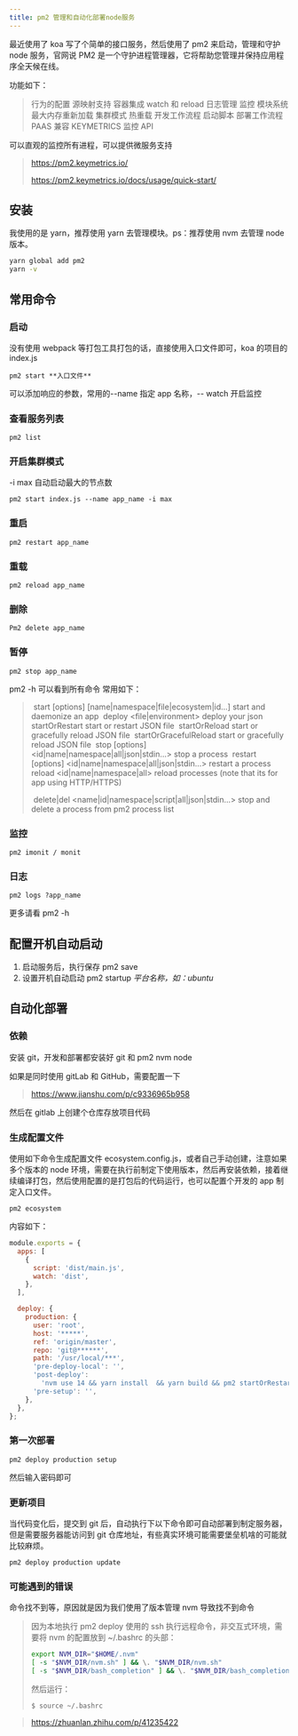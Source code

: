 ```yaml
---
title: pm2 管理和自动化部署node服务
---
```


最近使用了 koa 写了个简单的接口服务，然后使用了 pm2 来启动，管理和守护 node 服务，官网说 PM2 是一个守护进程管理器，它将帮助您管理并保持应用程序全天候在线。

功能如下：

> 行为的配置 源映射支持 容器集成 watch 和 reload 日志管理 监控 模块系统 最大内存重新加载 集群模式 热重载 开发工作流程 启动脚本 部署工作流程 PAAS 兼容 KEYMETRICS 监控 API

可以直观的监控所有进程，可以提供微服务支持

> https://pm2.keymetrics.io/
>
> https://pm2.keymetrics.io/docs/usage/quick-start/

## 安装

我使用的是 yarn，推荐使用 yarn 去管理模块。ps：推荐使用 nvm 去管理 node 版本。

```sh
yarn global add pm2
yarn -v
```

## 常用命令

### 启动

没有使用 webpack 等打包工具打包的话，直接使用入口文件即可，koa 的项目的 index.js

```
pm2 start **入口文件**
```

可以添加响应的参数，常用的--name 指定 app 名称，-- watch 开启监控

### 查看服务列表

```
pm2 list
```

### 开启集群模式

-i max 自动启动最大的节点数

```
pm2 start index.js --name app_name -i max
```

### 重启

```
pm2 restart app_name
```

### 重载

```
pm2 reload app_name
```

### 删除

```
Pm2 delete app_name
```

### 暂停

```
pm2 stop app_name
```

pm2 -h 可以看到所有命令 常用如下：

> ​ start [options] [name|namespace|file|ecosystem|id...] start and daemonize an app
> ​ deploy <file|environment> deploy your json
> ​ startOrRestart <json> start or restart JSON file
> ​ startOrReload <json> start or gracefully reload JSON file
> ​ startOrGracefulReload <json> start or gracefully reload JSON file
> ​ stop [options] <id|name|namespace|all|json|stdin...> stop a process
> ​ restart [options] <id|name|namespace|all|json|stdin...> restart a process  
> ​ reload <id|name|namespace|all> reload processes (note that its for app using HTTP/HTTPS)
>
> ​ delete|del <name|id|namespace|script|all|json|stdin...> stop and delete a process from pm2 process list

### 监控

```
pm2 imonit / monit
```

### 日志

```
pm2 logs ?app_name
```

更多请看 pm2 -h

## 配置开机自动启动

1. 启动服务后，执行保存 pm2 save
2. 设置开机自动启动 pm2 startup _平台名称，如：ubuntu_

## 自动化部署

### 依赖

安装 git，开发和部署都安装好 git 和 pm2 nvm node

如果是同时使用 gitLab 和 GitHub，需要配置一下

> https://www.jianshu.com/p/c9336965b958

然后在 gitlab 上创建个仓库存放项目代码

### 生成配置文件

使用如下命令生成配置文件 ecosystem.config.js，或者自己手动创建，注意如果多个版本的 node 环境，需要在执行前制定下使用版本，然后再安装依赖，接着继续编译打包，然后使用配置的是打包后的代码运行，也可以配置个开发的 app 制定入口文件。

```
pm2 ecosystem
```

内容如下：

```javascript
module.exports = {
  apps: [
    {
      script: 'dist/main.js',
      watch: 'dist',
    },
  ],

  deploy: {
    production: {
      user: 'root',
      host: '*****',
      ref: 'origin/master',
      repo: 'git@******',
      path: '/usr/local/***',
      'pre-deploy-local': '',
      'post-deploy':
        'nvm use 14 && yarn install  && yarn build && pm2 startOrRestart ecosystem.config.js --env production',
      'pre-setup': '',
    },
  },
};
```

### 第一次部署

```shell
pm2 deploy production setup
```

然后输入密码即可

### 更新项目

当代码变化后，提交到 git 后，自动执行下以下命令即可自动部署到制定服务器，但是需要服务器能访问到 git 仓库地址，有些真实环境可能需要堡垒机啥的可能就比较麻烦。

```
pm2 deploy production update
```

### 可能遇到的错误

命令找不到等，原因就是因为我们使用了版本管理 nvm 导致找不到命令

> 因为本地执行 pm2 deploy 使用的 ssh 执行远程命令，非交互式环境，需要将 nvm 的配置放到 ~/.bashrc 的头部：
>
> ```bash
> export NVM_DIR="$HOME/.nvm"
> [ -s "$NVM_DIR/nvm.sh" ] && \. "$NVM_DIR/nvm.sh"
> [ -s "$NVM_DIR/bash_completion" ] && \. "$NVM_DIR/bash_completion"
> ```
>
> 然后运行：
>
> ```text
> $ source ~/.bashrc
> ```

> https://zhuanlan.zhihu.com/p/41235422
